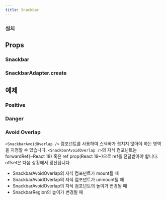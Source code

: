 ```yaml
---
title: Snackbar
---
```


<ComponentExample name="snackbar-preview" />

### 설치

<Installation name="snackbar" />

## Props

### Snackbar

<ReactTypeTable path="./registry/ui/snackbar.tsx" name="SnackbarProps" />

### SnackbarAdapter.create

<ReactTypeTable path="./registry/ui/snackbar.tsx" name="CreateSnackbarOptions" />

## 예제

### Positive

<ComponentExample name="snackbar-positive" />

### Danger

<ComponentExample name="snackbar-danger" />

### Avoid Overlap

`<SnackbarAvoidOverlap />` 컴포넌트를 사용하여 스낵바가 겹치지 않아야 하는 영역을 지정할 수 있습니다.
`<SnackbarAvoidOverlap />`의 자식 컴포넌트는 forwardRef(\~React 18) 혹은 ref prop(React 19\~)으로 ref를 전달받아야 합니다.
offset은 다음 상황에서 갱신됩니다.
- SnackbarAvoidOverlap의 자식 컴포넌트가 mount될 때
- SnackbarAvoidOverlap의 자식 컴포넌트가 unmount될 때
- SnackbarAvoidOverlap의 자식 컴포넌트의 높이가 변경될 때
- SnackbarRegion의 높이가 변경될 때

<ComponentExample name="snackbar-avoid-overlap" />